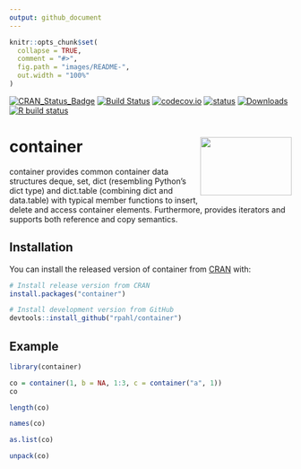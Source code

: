```yaml
---
output: github_document
---
```


<!-- README.md is generated from README.Rmd. Please edit that file -->

```r
knitr::opts_chunk$set(
  collapse = TRUE,
  comment = "#>",
  fig.path = "images/README-",
  out.width = "100%"
)
```


<!-- badges: start -->
[![CRAN_Status_Badge](http://www.r-pkg.org/badges/version/container)](https://cran.r-project.org/package=container)
[![Build Status](https://travis-ci.org/rpahl/container.png?branch=master)](https://travis-ci.org/rpahl/container)
[![codecov.io](https://codecov.io/github/rpahl/container/coverage.svg?branch=master)](https://codecov.io/github/rpahl/container?branch=master)
[![status](https://tinyverse.netlify.com/badge/container)](https://CRAN.R-project.org/package=container)
[![Downloads](http://cranlogs.r-pkg.org/badges/container)](http://www.r-pkg.org/pkg/container)
[![R build status](https://github.com/rpahl/container/workflows/R-CMD-check/badge.svg)](https://github.com/rpahl/container/actions)
<!-- badges: end -->

# container <img src="images/logo.png" align="right" width="163" height="104"/>

container provides common container data structures deque, set, dict (resembling
Python's dict type) and dict.table (combining dict and data.table) with
typical member functions to insert, delete and access container elements.
Furthermore, provides iterators and supports both reference and copy semantics.

## Installation

You can install the released version of container from [CRAN](https://CRAN.R-project.org) with:

```r
# Install release version from CRAN
install.packages("container")

# Install development version from GitHub
devtools::install_github("rpahl/container")
```


## Example

```r
library(container)

co = container(1, b = NA, 1:3, c = container("a", 1))
co
```

```r
length(co)
```

```r
names(co)
```

```r
as.list(co)
```

```r
unpack(co)
```
